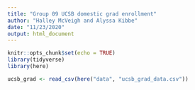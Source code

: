 ```yaml
---
title: "Group 09 UCSB domestic grad enrollment"
author: "Halley McVeigh and Alyssa Kibbe"
date: "11/23/2020"
output: html_document
---
```


```r
knitr::opts_chunk$set(echo = TRUE)
library(tidyverse)
library(here)

```

```r
ucsb_grad <- read_csv(here("data", "ucsb_grad_data.csv"))
```

